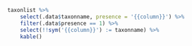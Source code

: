 
```r
taxonlist %>%
    select(.data$taxonname, presence = '{{column}}') %>%
    filter(.data$presence == 1) %>%
    select(!!sym('{{column}}') := taxonname) %>%
    kable()
```
